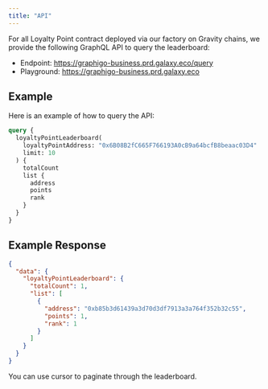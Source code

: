 ```yaml
---
title: "API"
---
```


For all Loyalty Point contract deployed via our factory on Gravity chains, we provide the following GraphQL API to query the leaderboard:

- Endpoint: https://graphigo-business.prd.galaxy.eco/query
- Playground: https://graphigo-business.prd.galaxy.eco

## Example

Here is an example of how to query the API:

```graphql
query {
  loyaltyPointLeaderboard(
    loyaltyPointAddress: "0x6B08B2fC665F766193A0cB9a64bcfB8beaac03D4"
    limit: 10
  ) {
    totalCount
    list {
      address
      points
      rank
    }
  }
}
```

## Example Response

```json
{
  "data": {
    "loyaltyPointLeaderboard": {
      "totalCount": 1,
      "list": [
        {
          "address": "0xb85b3d61439a3d70d3df7913a3a764f352b32c55",
          "points": 1,
          "rank": 1
        }
      ]
    }
  }
}
```

You can use cursor to paginate through the leaderboard.
